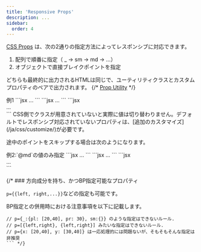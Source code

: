 ```yaml
---
title: 'Responsive Props'
description: ...
sidebar:
  order: 4
---
```



[CSS Props](/ja/props/css-props) は、次の2通りの指定方法によってレスポンシブに対応できます。


1. 配列で順番に指定（ _ → sm → md → ...）
2. オブジェクトで直接ブレイクポイントを指定

どちらも最終的に出力されるHTMLは同じで、ユーティリティクラスとカスタムプロパティのペアで出力されます。
{/* [Prop Utility](/ja/css/utility-class/) */}

<Preview>
	<PreviewTitle>例1</PreviewTitle>
	<PreviewCode label="配列形式" slot="tab">
	```jsx
	<Box p={[20, 30, '5rem']}>
		...
	</Box>
	```
	</PreviewCode>
	<PreviewCode label="オブジェクト形式" slot="tab">
	```jsx
	<Box p={{ _: 20, sm: 30, md: '5rem' }}>
		...
	</Box>
	```
	</PreviewCode>
	<PreviewCode label="出力" slot="tab">
	```jsx
	<div class="l--box -p:20 -p@sm -p@md" style="--sm-p:var(--s--30);--md-p:5rem">
		...
	</div>
	```
	</PreviewCode>
</Preview>




<Alert preset="alert">
CSS側でクラスが用意されていないと実際に値は切り替わりません。デフォルトでレスポンシブ対応されていないプロパティは、[追加のカスタマイズ](/ja/css/customize/)が必要です。
</Alert>

途中のポイントをスキップする場合は次のようになります。

<Preview>
	<PreviewTitle>例2:`@md`の値のみ指定</PreviewTitle>
	<PreviewCode label="配列形式" slot="tab">
	```jsx
	<Box p={[null, null, 40]}>
		...
	</Box>
	```
	</PreviewCode>
	<PreviewCode label="オブジェクト形式" slot="tab">
	```jsx
	<Box p={{ md: 40 }}>
		...
	</Box>
	```
	</PreviewCode>
	<PreviewCode label="出力" slot="tab">
	```jsx
	<div class="l--box -p@md" style="--md-p:var(--s--40)">
		...
	</div>
	```
	</PreviewCode>
</Preview>



{/* ### 方向成分を持ち、かつBP指定可能なプロパティ

`p={{left, right,...}}`などの指定も可能です。

BP指定との併用時における注意事項を以下に記載します。


```
// p={_:{pl: [20,40], pr: 30}, sm:{}} のような指定はできないルール.
// p=[{left,right}, {left,right}] みたいな指定はできないルール.
// p={x: [20,40], y: [30,40]} は一応処理的には問題ないが、そもそもそんな指定は非推奨
``` */}
